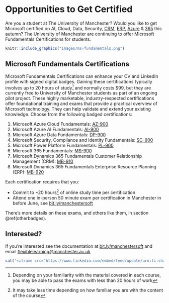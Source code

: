 # Opportunities to Get Certified {#mancrosoft}

Are you a student at The University of Manchester? Would you like to get Microsoft certified on AI, Cloud, Data, Security, [CRM](https://en.wikipedia.org/wiki/Customer_relationship_management), [ERP](https://en.wikipedia.org/wiki/Enterprise_resource_planning), [Azure](https://en.wikipedia.org/wiki/Microsoft_Azure) & [365](https://en.wikipedia.org/wiki/Microsoft_365) this autumn? The University of Manchester are continuing to offer Microsoft Fundamentals Certifications for students. 

```r
knitr::include_graphics("images/ms-fundamentals.png")
```

## Microsoft Fundamentals Certifications

Microsoft Fundamentals Certifications can enhance your CV and LinkedIn profile with signed digital badges. Gaining these certifications typically involves up to 20 hours of study^[Depending on your familiarity with the material covered in each course, you may be able to pass the exams with less than 20 hours of work] and normally costs $99, but they are currently free to University of Manchester students as part of an ongoing pilot project. These highly marketable, industry-respected certifications offer foundational training and exams that provide a practical overview of Microsoft technology. They can help validate and extend your existing knowledge. Choose from the following badged certifications:

1. Microsoft Azure Cloud Fundamentals: [AZ-900](https://learn.microsoft.com/en-us/credentials/certifications/azure-fundamentals/)
1. Microsoft Azure AI Fundamentals: [AI-900](https://learn.microsoft.com/en-us/credentials/certifications/azure-ai-fundamentals/)
1. Microsoft Azure Data Fundamentals: [DP-900](https://learn.microsoft.com/en-us/credentials/certifications/azure-data-fundamentals/)
1. Microsoft Security, Compliance and Identity Fundamentals: [SC-900](https://learn.microsoft.com/en-us/credentials/certifications/security-compliance-and-identity-fundamentals/)
1. Microsoft Power Platform Fundamentals: [PL-900](https://learn.microsoft.com/en-us/credentials/certifications/power-platform-fundamentals)
1. Microsoft 365 Fundamentals: [MS-900](https://learn.microsoft.com/en-us/credentials/certifications/microsoft-365-fundamentals)
1. Microsoft Dynamics 365 Fundamentals Customer Relationship Management (CRM): [MB-910](https://learn.microsoft.com/en-us/credentials/certifications/d365-fundamentals-customer-engagement-apps-crm)
1. Microsoft Dynamics 365 Fundamentals Enterprise Resource Planning (ERP): [MB-920](https://learn.microsoft.com/en-us/credentials/certifications/d365-fundamentals-finance-and-operations-apps-erp)

Each certification requires that you:

* Commit to ~20 hours^[It may take less time depending on how familiar you are with the content of the course] of online study time per certification 
* Attend one in-person 50 minute exam per certification in Manchester in before June, see [bit.ly/manchestersoft](https://bit.ly/manchestersoft)

There's more details on these exams, and others like them, in section \@ref(otherbadges).

## Interested?

If you're interested see the documentation at [bit.ly/manchestersoft](https://bit.ly/manchestersoft) and email [flexiblelearning@manchester.ac.uk](mailto:flexiblelearning@manchester.ac.uk)

```r
cat('<iframe src="https://www.linkedin.com/embed/feed/update/urn:li:share:7311025084108865536?collapsed=1" height="399" width="504" frameborder="0" allowfullscreen="" title="Embedded post"></iframe>')
```

